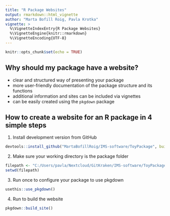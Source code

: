 ```yaml
---
title: "R Package Websites"
output: rmarkdown::html_vignette
author: "Marta Bofill Roig, Pavla Krotka"
vignette: >
  %\VignetteIndexEntry{R Package Websites}
  %\VignetteEngine{knitr::rmarkdown}
  %\VignetteEncoding{UTF-8}
---
```



```r
knitr::opts_chunk$set(echo = TRUE)
```

## Why should my package have a website?

- clear and structured way of presenting your package
- more user-friendly documentation of the package structure and its functions
- additional information and sites can be included via vignettes
- can be easily created using the `pkgdown` package


## How to create a website for an R package in 4 simple steps

1. Install development version from GitHub
```r
devtools::install_github("MartaBofillRoig/IMS-software/ToyPackage", build = TRUE, force = TRUE)
```

2. Make sure your working directory is the package folder
```r
filepath <- "C:/Users/pavla/Nextcloud/GitKraken/IMS-software/ToyPackage"
setwd(filepath)
```

3. Run once to configure your package to use pkgdown
```r
usethis::use_pkgdown()
```

4. Run to build the website
```r
pkgdown::build_site()
```

